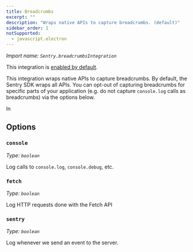 ```yaml
---
title: Breadcrumbs
excerpt: ""
description: "Wraps native APIs to capture breadcrumbs. (default)"
sidebar_order: 1
notSupported:
  - javascript.electron
---
```


_Import name: `Sentry.breadcrumbsIntegration`_

This integration is [enabled by default](./../#modifying-default-integrations).

This integration wraps native APIs to capture breadcrumbs. By default, the Sentry SDK wraps all APIs.
You can opt-out of capturing breadcrumbs for specific parts of your application (e.g. do not capture `console.log` calls as breadcrumbs) via the options below.

In

## Options

### `console`

_Type: `boolean`_

Log calls to `console.log`, `console.debug`, etc.

### `fetch`

_Type: `boolean`_

Log HTTP requests done with the Fetch API

### `sentry`

_Type: `boolean`_

Log whenever we send an event to the server.

